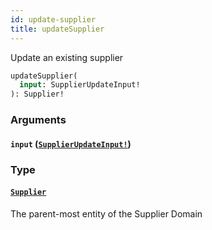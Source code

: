 ```yaml
---
id: update-supplier
title: updateSupplier
---
```


Update an existing supplier

```graphql
updateSupplier(
  input: SupplierUpdateInput!
): Supplier!

```

### Arguments

#### `input` ([`SupplierUpdateInput!`](/developers/supplier-apis/supply-api/graphql/reference/inputs/supplier-update-input))

### Type

#### [`Supplier`](/developers/supplier-apis/supply-api/graphql/reference/objects/supplier)

The parent-most entity of the Supplier Domain
